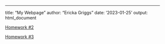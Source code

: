 ---
title: "My Webpage"
author: "Ericka Griggs"
date: '2023-01-25'
output: html_document

[Homework #2](homework-02.html)

[Homework #3](hw3.html)